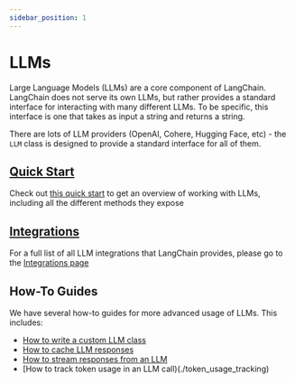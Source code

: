 ```yaml
---
sidebar_position: 1
---
```


# LLMs

Large Language Models (LLMs) are a core component of LangChain.
LangChain does not serve its own LLMs, but rather provides a standard interface for interacting with many different LLMs. To be specific, this interface is one that takes as input a string and returns a string.


There are lots of LLM providers (OpenAI, Cohere, Hugging Face, etc) - the `LLM` class is designed to provide a standard interface for all of them.

## [Quick Start](./quick_start)

Check out [this quick start](./quick_start) to get an overview of working with LLMs, including all the different methods they expose

## [Integrations](/docs/integrations/llms/)

For a full list of all LLM integrations that LangChain provides, please go to the [Integrations page](/docs/integrations/llms/)

## How-To Guides

We have several how-to guides for more advanced usage of LLMs.
This includes:

- [How to write a custom LLM class](./custom_llm)
- [How to cache LLM responses](./llm_caching)
- [How to stream responses from an LLM](./streaming_llm)
- [How to track token usage in an LLM call)(./token_usage_tracking)
